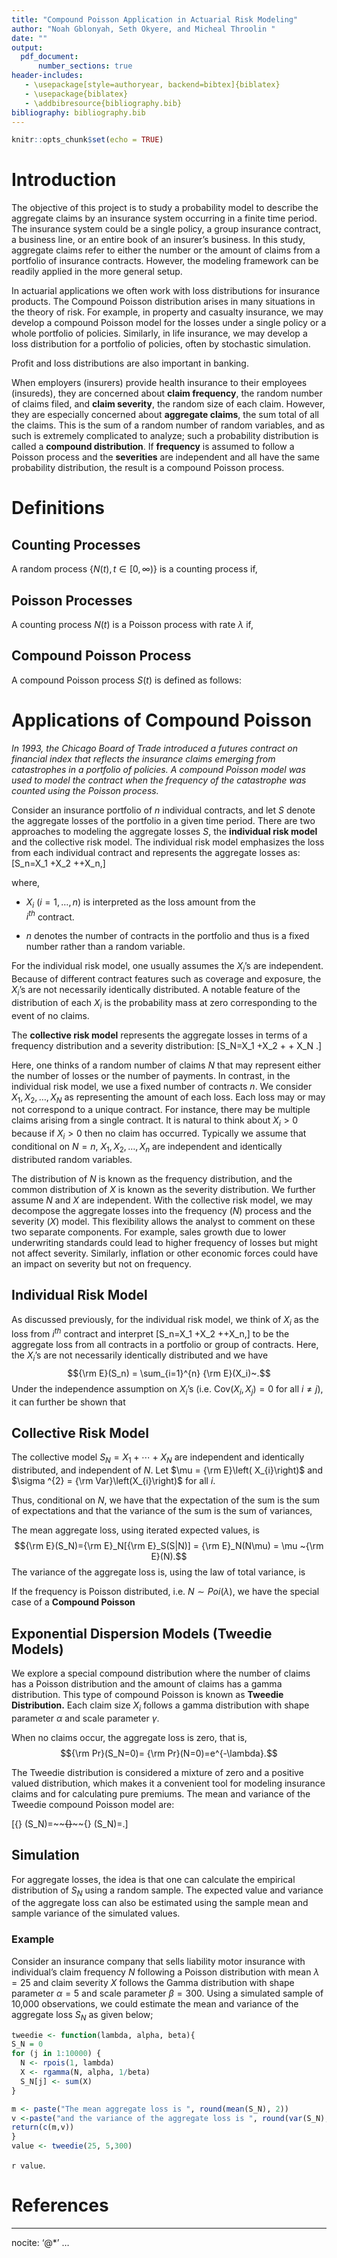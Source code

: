 ```yaml
---
title: "Compound Poisson Application in Actuarial Risk Modeling"
author: "Noah Gblonyah, Seth Okyere, and Micheal Throolin "
date: ""
output: 
  pdf_document: 
      number_sections: true
header-includes:
   - \usepackage[style=authoryear, backend=bibtex]{biblatex}
   - \usepackage{biblatex}
   - \addbibresource{bibliography.bib}
bibliography: bibliography.bib      
---
```


```r
knitr::opts_chunk$set(echo = TRUE)
```

# Introduction 

The objective of this project is to study a probability model to describe the aggregate claims by an insurance system occurring in a finite time period. The insurance system could be a single policy, a group insurance contract, a business line, or an entire book of an insurer's business. In this study, aggregate claims refer to either the number or the amount of claims from a portfolio of insurance contracts. However, the modeling framework can be readily applied in the more general setup.

In actuarial applications we often work with loss distributions for insurance products. The Compound Poisson distribution arises in many situations in the theory of risk. For example, in property and casualty insurance, we may develop a compound Poisson model for the losses under a single policy or a whole portfolio of policies. Similarly, in life insurance, we may develop a loss distribution for a portfolio of policies, often by stochastic simulation. 

Profit and loss distributions are also important in banking. 

When employers (insurers) provide health insurance to their employees (insureds), they are concerned about __claim frequency__, the random number of claims filed, and __claim severity__, the random size of each claim. However, they are especially concerned about __aggregate claims__, the sum total of all the claims. This is the sum of a random number of random variables, and as such is extremely complicated to analyze; such a probability distribution is called a  __compound distribution__. If __frequency__ is assumed to follow a Poisson process and the __severities__ are independent and all have the same probability distribution, the result is a compound Poisson process.

# Definitions
## Counting Processes 
A random process $\{N(t), t \in [0,\infty) \}$ is a counting process if,
\begin{enumerate}
\item $N(0) = 0$.
\item $N(t) \in \{0,1,2,3,4,...\}$ and is non-decreasing.
\end{enumerate}

## Poisson Processes
A counting process $N(t)$ is a Poisson process with rate $\lambda$ if,
\begin{enumerate}
\item $N(t)$ has independent increments. That is the set $N(t_j+s_j)-N(t_j) ,~ j \in \{0,1,2,...,n\}$ is independent for each non-overlapping increment $(t_j, t_j+s_j]$.
\item For all $ t \geq 0$ and $h >0$ ,  $N(t+h) -N(t)  \sim POIS(\Lambda)$ where $\Lambda = \int_t^{t+h} \lambda (z) dz$.
\end{enumerate}

## Compound Poisson Process
A compound Poisson process $S(t)$ is defined as follows:
\begin{enumerate}
\item For $t>0, S(t) = \sum_{i=1}^{N(t)} X_i$, where $N(t)$ is a poisson process with rate function $\lambda$,
\item All random variables $X_i$ and $\{N(t), t>0 \}$ are independent and identically distributed,
\item $N(t) =0 \implies S(0) = 0$.
\end{enumerate}

# Applications of Compound Poisson 

_In 1993, the Chicago Board of Trade introduced a futures contract on financial index that reflects the insurance claims emerging from catastrophes in a portfolio of policies. A compound Poisson model was used to model the contract when the frequency of the catastrophe was counted using the Poisson process._

Consider an insurance portfolio of $n$ individual contracts, and let $S$ denote the aggregate losses of the portfolio in a given time period. There are two approaches to modeling the aggregate losses $S$, the __individual risk model__ and the collective risk model. The individual risk model emphasizes the loss from each individual contract and represents the aggregate losses as:
\[S_n=X_1 +X_2 +\cdots+X_n,\] 

where,

- $X_i~(i=1,\ldots,n)$ is interpreted as the loss amount from the  
$i^{th}$ contract. 

- $n$ denotes the number of contracts in the portfolio and thus is a fixed number rather than a random variable.

For the individual risk model, one usually assumes the $X_i$'s are independent. Because of different contract features such as coverage and exposure, the $X_i$'s are not necessarily identically distributed. A notable feature of the distribution of each $X_i$ is the probability mass at zero corresponding to the event of no claims.

The __collective risk model__ represents the aggregate losses in terms of a frequency distribution and a severity distribution: \[S_N=X_1 +X_2 + \cdots + X_N .\]

Here, one thinks of a random number of claims $N$ that may represent either the number of losses or the number of payments. In contrast, in the individual risk model, we use a fixed number of contracts $n$. We consider $X_1, X_2, \ldots, X_N$ as representing the amount of each loss. Each loss may or may not correspond to a unique contract. For instance, there may be multiple claims arising from a single contract. It is natural to think about $X_i>0$ because if $X_i>0$ then no claim has occurred. Typically we assume that conditional on $N=n$, $X_{1},X_{2},\ldots ,X_{n}$ are independent and identically distributed random variables. 

The distribution of $N$ is known as the frequency distribution, and the common distribution of $X$ is known as the severity distribution. We further assume $N$ and $X$ are independent. With the collective risk model, we may decompose the aggregate losses into the frequency $(N)$ process and the severity $(X)$ model. This flexibility allows the analyst to comment on these two separate components. For example, sales growth due to lower underwriting standards could lead to higher frequency of losses but might not affect severity. Similarly, inflation or other economic forces could have an impact on severity but not on frequency.

## Individual Risk Model
As discussed previously, for the individual risk model, we think of $X_i$ as the loss from $i^{th}$ contract and interpret \[S_n=X_1 +X_2 +\cdots+X_n,\] to be the aggregate loss from all contracts in a portfolio or group of contracts. Here, the $X_i$'s are not necessarily identically distributed and we have 
$${\rm E}(S_n) = \sum_{i=1}^{n} {\rm E}(X_i)~.$$ Under the independence assumption on $X_i$'s (i.e. $\mathrm{Cov}\left( X_i, X_j \right) = 0$ for all $i \neq j$), it can further be shown that 

\begin{equation*}
    {\rm Var}(S_n) = \sum_{i=1}^{n} {\rm Var}(X_i) 
\end{equation*} 

## Collective Risk Model 
The collective model $S_N=X_1+\cdots+X_N$ are independent and identically distributed, and independent of $N$. 
Let $\mu = {\rm E}\left( X_{i}\right)$ and $\sigma ^{2} = {\rm Var}\left(X_{i}\right)$ for all $i$. 

Thus, conditional on $N$, we have that the expectation of the sum is the sum of expectations and that the variance of the sum is the sum of variances,

\begin{align*}
{\rm E}(S|N) &= {\rm E}(X_1 + \cdots + X_N|N) = \mu N \\
{\rm Var}(S|N) &= {\rm Var}(X_1 + \cdots + X_N|N) = \sigma^2 N .
\end{align*} 

The mean aggregate loss, using iterated expected values, is 
$${\rm E}(S_N)={\rm E}_N[{\rm E}_S(S|N)] = {\rm E}_N(N\mu) = \mu ~{\rm E}(N).$$
The variance of the aggregate loss is, using the law of total variance, is 

\begin{align*}
{\rm Var}(S_N) &= {\rm E}_N[{\rm Var}(S_N|N)] + {\rm Var}_N[{\rm E}(S_N|N)] \\
&= \mathrm{E}_N \left[ \sigma^2 N \right] + \mathrm{Var}_N\left[ \mu N \right] \\
&=\sigma^2~{\rm E}[N] + \mu^2~ {\rm Var}[N] .
\end{align*} 

If the frequency is Poisson distributed, i.e. $N \sim Poi (\lambda)$, we have the special case of a __Compound Poisson__ 
\begin{align*}
\mathrm{E}(N) &= \mathrm{Var}(N) = \lambda\\
\mathrm{E}(S_N) &= \lambda ~\mathrm{E}(X)\\
\mathrm{Var}(S_N) &= \lambda (\sigma^2 + \mu^2) = \lambda ~\mathrm{E} (X^2) .
\end{align*} 

## Exponential Dispersion Models (Tweedie Models) 

We explore a special compound distribution where the number of claims has a Poisson distribution and the amount of claims has a gamma distribution. This type of compound Poisson is known as __Tweedie Distribution.__ Each claim size $X_i$ follows a gamma distribution with shape parameter $\alpha$ and scale parameter $\gamma$. 

When no claims occur, the aggregate loss is zero, that is, 
$${\rm Pr}(S_N=0)= {\rm Pr}(N=0)=e^{-\lambda}.$$

The Tweedie distribution is considered a mixture of zero and a positive valued distribution, which makes it a convenient tool for modeling insurance claims and for calculating pure premiums. The mean and variance of the Tweedie compound Poisson model are:

\[{\rm E} (S_N)=\lambda{\alpha}{\beta}~~~~{\rm and}~~~~{\rm Var} (S_N)=\lambda{\alpha{\beta^2}(1+\alpha)}.\]

## Simulation 
For aggregate losses, the idea is that one can calculate the empirical distribution of $S_N$ using a random sample. The expected value and variance of the aggregate loss can also be estimated using the sample mean and sample variance of the simulated values.

### Example

Consider an insurance company that sells liability motor insurance with individual's claim frequency $N$ following a Poisson distribution with mean $\lambda=25$ and claim severity $X$ follows the Gamma distribution with shape parameter $\alpha = 5$ and scale parameter $\beta = 300$. Using a simulated sample of 10,000 observations, we could estimate the mean and variance of the aggregate loss $S_N$ as given below; 

```r
tweedie <- function(lambda, alpha, beta){
S_N = 0
for (j in 1:10000) {
  N <- rpois(1, lambda)
  X <- rgamma(N, alpha, 1/beta)
  S_N[j] <- sum(X)
}

m <- paste("The mean aggregate loss is ", round(mean(S_N), 2))
v <-paste("and the variance of the aggregate loss is ", round(var(S_N),2))
return(c(m,v))
}
value <- tweedie(25, 5,300)
```

 `r value`.

# References

---
nocite: '@*'
...